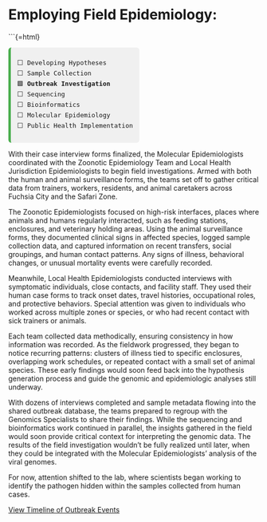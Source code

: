 # Employing Field Epidemiology:

```{=html}
<div style="font-family:monospace; font-size: 0.9em; background:#f0f0f0; border-left: 5px solid #4CAF50; padding: 0.75em 1em; margin-top: 1em; border-radius: 6px; width: fit-content;">
⬜ Developing Hypotheses<br>
⬜ Sample Collection<br>
🟩 <strong>Outbreak Investigation</strong><br>
⬜ Sequencing<br>
⬜ Bioinformatics<br>
⬜ Molecular Epidemiology <br>
⬜ Public Health Implementation
</div>


With their case interview forms finalized, the Molecular Epidemiologists coordinated with the Zoonotic Epidemiology Team and Local Health Jurisdiction Epidemiologists to begin field investigations. Armed with both the human and animal surveillance forms, the teams set off to gather critical data from trainers, workers, residents, and animal caretakers across Fuchsia City and the Safari Zone.

The Zoonotic Epidemiologists focused on high-risk interfaces, places where animals and humans regularly interacted, such as feeding stations, enclosures, and veterinary holding areas. Using the animal surveillance forms, they documented clinical signs in affected species, logged sample collection data, and captured information on recent transfers, social groupings, and human contact patterns. Any signs of illness, behavioral changes, or unusual mortality events were carefully recorded.

Meanwhile, Local Health Epidemiologists conducted interviews with symptomatic individuals, close contacts, and facility staff. They used their human case forms to track onset dates, travel histories, occupational roles, and protective behaviors. Special attention was given to individuals who worked across multiple zones or species, or who had recent contact with sick trainers or animals.

Each team collected data methodically, ensuring consistency in how information was recorded. As the fieldwork progressed, they began to notice recurring patterns: clusters of illness tied to specific enclosures, overlapping work schedules, or repeated contact with a small set of animal species. These early findings would soon feed back into the hypothesis generation process and guide the genomic and epidemiologic analyses still underway.

With dozens of interviews completed and sample metadata flowing into the shared outbreak database, the teams prepared to regroup with the Genomics Specialists to share their findings. While the sequencing and bioinformatics work continued in parallel, the insights gathered in the field would soon provide critical context for interpreting the genomic data. The results of the field investigation wouldn’t be fully realized until later, when they could be integrated with the Molecular Epidemiologists’ analysis of the viral genomes.

For now, attention shifted to the lab, where scientists began working to identify the pathogen hidden within the samples collected from human cases.

[View Timeline of Outbreak Events](../images/IMG_0291.JPEG)